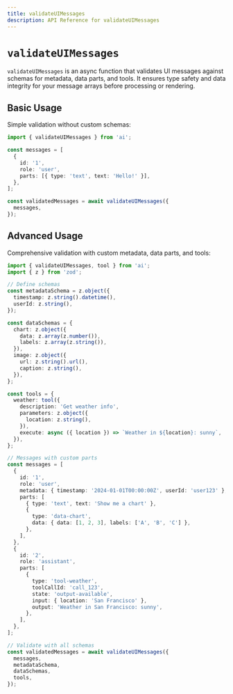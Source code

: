 ```yaml
---
title: validateUIMessages
description: API Reference for validateUIMessages
---
```


# `validateUIMessages`

`validateUIMessages` is an async function that validates UI messages against schemas for metadata, data parts, and tools. It ensures type safety and data integrity for your message arrays before processing or rendering.

## Basic Usage

Simple validation without custom schemas:

```typescript
import { validateUIMessages } from 'ai';

const messages = [
  {
    id: '1',
    role: 'user',
    parts: [{ type: 'text', text: 'Hello!' }],
  },
];

const validatedMessages = await validateUIMessages({
  messages,
});
```

## Advanced Usage

Comprehensive validation with custom metadata, data parts, and tools:

```typescript
import { validateUIMessages, tool } from 'ai';
import { z } from 'zod';

// Define schemas
const metadataSchema = z.object({
  timestamp: z.string().datetime(),
  userId: z.string(),
});

const dataSchemas = {
  chart: z.object({
    data: z.array(z.number()),
    labels: z.array(z.string()),
  }),
  image: z.object({
    url: z.string().url(),
    caption: z.string(),
  }),
};

const tools = {
  weather: tool({
    description: 'Get weather info',
    parameters: z.object({
      location: z.string(),
    }),
    execute: async ({ location }) => `Weather in ${location}: sunny`,
  }),
};

// Messages with custom parts
const messages = [
  {
    id: '1',
    role: 'user',
    metadata: { timestamp: '2024-01-01T00:00:00Z', userId: 'user123' },
    parts: [
      { type: 'text', text: 'Show me a chart' },
      {
        type: 'data-chart',
        data: { data: [1, 2, 3], labels: ['A', 'B', 'C'] },
      },
    ],
  },
  {
    id: '2',
    role: 'assistant',
    parts: [
      {
        type: 'tool-weather',
        toolCallId: 'call_123',
        state: 'output-available',
        input: { location: 'San Francisco' },
        output: 'Weather in San Francisco: sunny',
      },
    ],
  },
];

// Validate with all schemas
const validatedMessages = await validateUIMessages({
  messages,
  metadataSchema,
  dataSchemas,
  tools,
});
```
